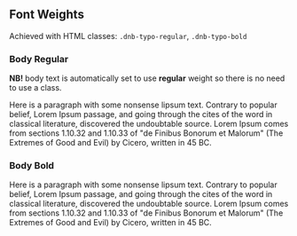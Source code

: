 ## Font Weights

Achieved with HTML classes: `.dnb-typo-regular`, <VisibilityByTheme hidden="sbanken">`.dnb-typo-medium`, </VisibilityByTheme>`.dnb-typo-bold`

### Body Regular

**NB!** body text is automatically set to use **regular** weight so there is
no need to use a class.

<TypographyBox>
  <p className="dnb-typo-regular">
    Here is a paragraph with some nonsense lipsum text. Contrary to popular
    belief, Lorem Ipsum passage, and going through the cites of the word in
    classical literature, discovered the undoubtable source. Lorem Ipsum
    comes from sections 1.10.32 and 1.10.33 of "de Finibus Bonorum et
    Malorum" (The Extremes of Good and Evil) by Cicero, written in 45 BC.
  </p>
</TypographyBox>

<VisibilityByTheme hidden="sbanken">
### Body Medium

<TypographyBox>
  <p className="dnb-typo-medium">
    Here is a paragraph with some nonsense lipsum text. Contrary to popular
    belief, Lorem Ipsum passage, and going through the cites of the word in
    classical literature, discovered the undoubtable source. Lorem Ipsum
    comes from sections 1.10.32 and 1.10.33 of "de Finibus Bonorum et
    Malorum" (The Extremes of Good and Evil) by Cicero, written in 45 BC.
  </p>
</TypographyBox>
</VisibilityByTheme>

### Body Bold

<TypographyBox>
  <p className="dnb-typo-bold">
    Here is a paragraph with some nonsense lipsum text. Contrary to popular
    belief, Lorem Ipsum passage, and going through the cites of the word in
    classical literature, discovered the undoubtable source. Lorem Ipsum
    comes from sections 1.10.32 and 1.10.33 of "de Finibus Bonorum et
    Malorum" (The Extremes of Good and Evil) by Cicero, written in 45 BC.
  </p>
</TypographyBox>

